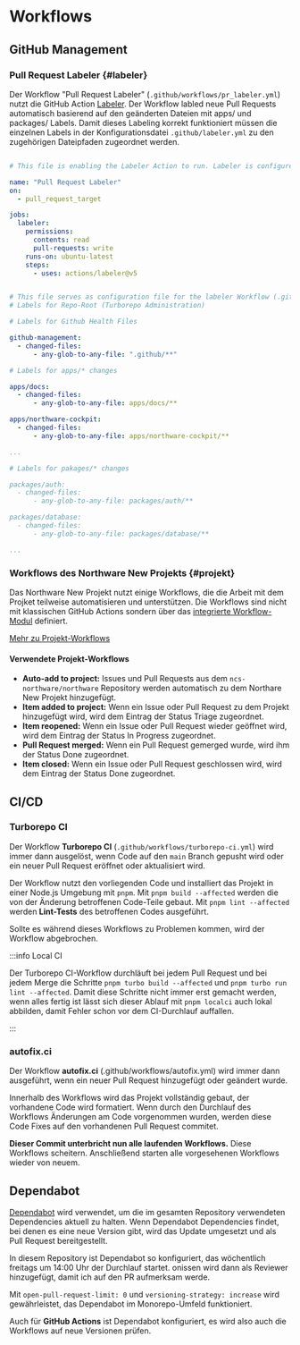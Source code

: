 # Workflows

## GitHub Management

### Pull Request Labeler {#labeler}

Der Workflow "Pull Request Labeler" (`.github/workflows/pr_labeler.yml`) nutzt die GitHub Action [Labeler](https://github.com/marketplace/actions/labeler).
Der Workflow labled neue Pull Requests automatisch basierend auf den geänderten Dateien mit <GithubBadge color="black" borderColor="black">apps/</GithubBadge> und <GithubBadge color="black" background="#F0B9F8">packages/</GithubBadge> Labels.
Damit dieses Labeling korrekt funktioniert müssen die einzelnen Labels in der Konfigurationsdatei `.github/labeler.yml` zu den zugehörigen Dateipfaden zugeordnet werden.

```yaml title=".github/workflows/pr_labeler.yml"

# This file is enabling the Labeler Action to run. Labeler is configured in .github/labeler.yml

name: "Pull Request Labeler"
on:
  - pull_request_target

jobs:
  labeler:
    permissions:
      contents: read
      pull-requests: write
    runs-on: ubuntu-latest
    steps:
      - uses: actions/labeler@v5

```

```yaml title=".github/labeler.yml"

# This file serves as configuration file for the labeler Workflow (.github/workflows/pr_labeler.yml)
# Labels for Repo-Root (Turborepo Administration)

# Labels for Github Health Files

github-management:
  - changed-files:
      - any-glob-to-any-file: ".github/**"

# Labels for apps/* changes

apps/docs:
  - changed-files:
      - any-glob-to-any-file: apps/docs/**

apps/northware-cockpit:
  - changed-files:
      - any-glob-to-any-file: apps/northware-cockpit/**

...

# Labels for pakages/* changes

packages/auth:
  - changed-files:
      - any-glob-to-any-file: packages/auth/**

packages/database:
  - changed-files:
      - any-glob-to-any-file: packages/database/**

...

```


### Workflows des Northware New Projekts {#projekt}

Das Northware New Projekt nutzt einige Workflows, die die Arbeit mit dem Projket teilweise automatisieren und unterstützen. 
Die Workflows sind nicht mit klassischen GitHub Actions sondern über das [integrierte Workflow-Modul](https://docs.github.com/de/issues/planning-and-tracking-with-projects/automating-your-project/using-the-built-in-automations) definiert.

[Mehr zu Projekt-Workflows](https://docs.github.com/de/issues/planning-and-tracking-with-projects/automating-your-project)

#### Verwendete Projekt-Workflows

- **Auto-add to project:** Issues und Pull Requests aus dem `ncs-northware/northware` Repository werden automatisch zu dem Northare New Projekt hinzugefügt.
- **Item added to project:** Wenn ein Issue oder Pull Request zu dem Projekt hinzugefügt wird, wird dem Eintrag der Status <GithubBadge statusTheme="blue">Triage</GithubBadge> zugeordnet.
- **Item reopened:** Wenn ein Issue oder Pull Request wieder geöffnet wird, wird dem Eintrag der Status <GithubBadge statusTheme="yellow">In Progress</GithubBadge> zugeordnet.
- **Pull Request merged:** Wenn ein Pull Request gemerged wurde, wird ihm der Status <GithubBadge statusTheme="purple">Done</GithubBadge> zugeordnet.
- **Item closed:** Wenn ein Issue oder Pull Request geschlossen wird, wird dem Eintrag der Status <GithubBadge statusTheme="purple">Done</GithubBadge> zugeordnet.

## CI/CD

### Turborepo CI

Der Workflow **Turborepo CI** (`.github/workflows/turborepo-ci.yml`) wird immer dann ausgelöst, wenn Code auf den `main` Branch gepusht wird oder ein neuer Pull Request eröffnet oder aktualisiert wird.

Der Workflow nutzt den vorliegenden Code und installiert das Projekt in einer Node.js Umgebung mit `pnpm`.
Mit `pnpm build --affected` werden die von der Änderung betroffenen Code-Teile gebaut. 
Mit `pnpm lint --affected` werden **Lint-Tests** des betroffenen Codes ausgeführt.

Sollte es während dieses Workflows zu Problemen kommen, wird der Workflow abgebrochen.

:::info Local CI

Der Turborepo CI-Workflow durchläuft bei jedem Pull Request und bei jedem Merge die Schritte `pnpm turbo build --affected` und `pnpm turbo run lint --affected`. 
Damit diese Schritte nicht immer erst gemacht werden, wenn alles fertig ist lässt sich dieser Ablauf mit `pnpm localci` auch lokal abbilden, damit Fehler schon vor dem CI-Durchlauf auffallen.

:::

### autofix.ci

Der Workflow **autofix.ci** (.github/workflows/autofix.yml) wird immer dann ausgeführt, wenn ein neuer Pull Request hinzugefügt oder geändert wurde.

Innerhalb des Workflows wird das Projekt vollständig gebaut, der vorhandene Code wird formatiert.
Wenn durch den Durchlauf des Workflows Änderungen am Code vorgenommen wurden, werden diese Code Fixes auf den vorhandenen Pull Request commitet.

**Dieser Commit unterbricht nun alle laufenden Workflows.** Diese Workflows scheitern. Anschließend starten alle vorgesehenen Workflows wieder von neuem.

## Dependabot

[Dependabot](https://docs.github.com/en/code-security/dependabot) wird verwendet, um die im gesamten Repository verwendeten Dependencies aktuell zu halten.
Wenn Dependabot Dependencies findet, bei denen es eine neue Version gibt, wird das Update umgesetzt und als Pull Request bereitgestellt.

In diesem Repository ist Dependabot so konfiguriert, das wöchentlich freitags um 14:00 Uhr der Durchlauf startet. onissen wird dann als Reviewer hinzugefügt, damit ich auf den PR aufmerksam werde.

Mit `open-pull-request-limit: 0` und `versioning-strategy: increase` wird gewährleistet, das Dependabot im Monorepo-Umfeld funktioniert.

Auch für **GitHub Actions** ist Dependabot konfiguriert, es wird also auch die Workflows auf neue Versionen prüfen.

